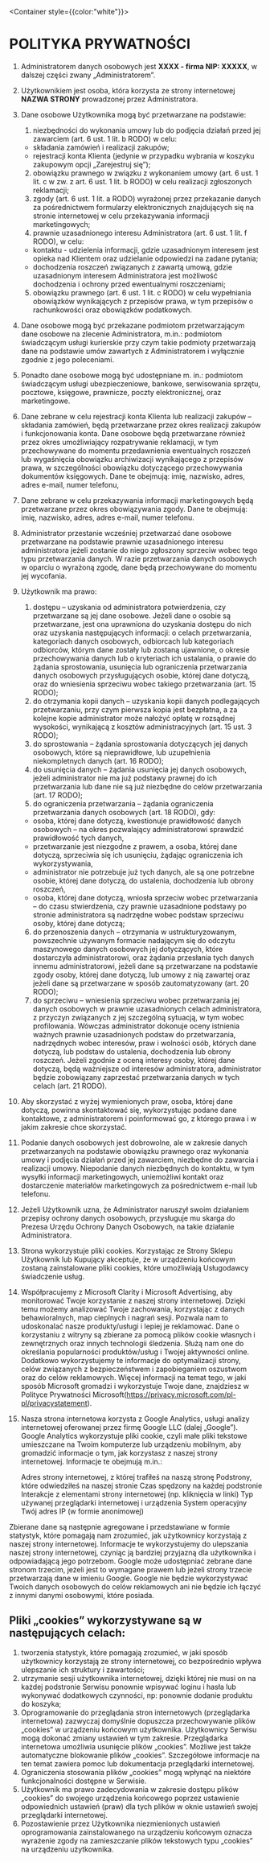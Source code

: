 
<Container style={{color:"white"}}>
# POLITYKA PRYWATNOŚCI

1. Administratorem danych osobowych jest **XXXX - firma NIP: XXXXX**, w dalszej
   części zwany „Administratorem”.
2. Użytkownikiem jest osoba, która korzysta ze strony internetowej **NAZWA
   STRONY** prowadzonej przez Administratora.
3. Dane osobowe Użytkownika mogą być przetwarzane na podstawie:

   1. niezbędności do wykonania umowy lub do podjęcia działań przed jej
      zawarciem (art. 6 ust. 1 lit. b RODO) w celu:

   - składania zamówień i realizacji zakupów;
   - rejestracji konta Klienta (jedynie w przypadku wybrania w koszyku zakupowym
     opcji „Zarejestruj się”);

   2. obowiązku prawnego w związku z wykonaniem umowy (art. 6 ust. 1 lit. c w
      zw. z art. 6 ust. 1 lit. b RODO) w celu realizacji zgłoszonych reklamacji;
   3. zgody (art. 6 ust. 1 lit. a RODO) wyrażonej przez przekazanie danych za
      pośrednictwem formularzy elektronicznych znajdujących się na stronie
      internetowej w celu przekazywania informacji marketingowych;
   4. prawnie uzasadnionego interesu Administratora (art. 6 ust. 1 lit. f RODO),
      w celu:

   - kontaktu - udzielenia informacji, gdzie uzasadnionym interesem jest opieka
     nad Klientem oraz udzielanie odpowiedzi na zadane pytania;
   - dochodzenia roszczeń związanych z zawartą umową, gdzie uzasadnionym
     interesem Administratora jest możliwość dochodzenia i ochrony przed
     ewentualnymi roszczeniami;

   5. obowiązku prawnego (art. 6 ust. 1 lit. c RODO) w celu wypełniania
      obowiązków wynikających z przepisów prawa, w tym przepisów o rachunkowości
      oraz obowiązków podatkowych.

4. Dane osobowe mogą być przekazane podmiotom przetwarzającym dane osobowe na
   zlecenie Administratora, m.in.: podmiotom świadczącym usługi kurierskie przy
   czym takie podmioty przetwarzają dane na podstawie umów zawartych z
   Administratorem i wyłącznie zgodnie z jego poleceniami.
5. Ponadto dane osobowe mogą być udostępniane m. in.: podmiotom świadczącym
   usługi ubezpieczeniowe, bankowe, serwisowania sprzętu, pocztowe, księgowe,
   prawnicze, poczty elektronicznej, oraz marketingowe.
6. Dane zebrane w celu rejestracji konta Klienta lub realizacji zakupów –
   składania zamówień, będą przetwarzane przez okres realizacji zakupów i
   funkcjonowania konta. Dane osobowe będą przetwarzane również przez okres
   umożliwiający rozpatrywanie reklamacji, w tym przechowywane do momentu
   przedawnienia ewentualnych roszczeń lub wygaśnięcia obowiązku archiwizacji
   wynikającego z przepisów prawa, w szczególności obowiązku dotyczącego
   przechowywania dokumentów księgowych. Dane te obejmują: imię, nazwisko,
   adres, adres e-mail, numer telefonu,
7. Dane zebrane w celu przekazywania informacji marketingowych będą przetwarzane
   przez okres obowiązywania zgody. Dane te obejmują: imię, nazwisko, adres,
   adres e-mail, numer telefonu.
8. Administrator przestanie wcześniej przetwarzać dane osobowe przetwarzane na
   podstawie prawnie uzasadnionego interesu administratora jeżeli zostanie do
   niego zgłoszony sprzeciw wobec tego typu przetwarzania danych. W razie
   przetwarzania danych osobowych w oparciu o wyrażoną zgodę, dane będą
   przechowywane do momentu jej wycofania.
9. Użytkownik ma prawo:
   1. dostępu – uzyskania od administratora potwierdzenia, czy przetwarzane są
      jej dane osobowe. Jeżeli dane o osobie są przetwarzane, jest ona
      uprawniona do uzyskania dostępu do nich oraz uzyskania następujących
      informacji: o celach przetwarzania, kategoriach danych osobowych,
      odbiorcach lub kategoriach odbiorców, którym dane zostały lub zostaną
      ujawnione, o okresie przechowywania danych lub o kryteriach ich ustalania,
      o prawie do żądania sprostowania, usunięcia lub ograniczenia przetwarzania
      danych osobowych przysługujących osobie, której dane dotyczą, oraz do
      wniesienia sprzeciwu wobec takiego przetwarzania (art. 15 RODO);
   2. do otrzymania kopii danych – uzyskania kopii danych podlegających
      przetwarzaniu, przy czym pierwsza kopia jest bezpłatna, a za kolejne kopie
      administrator może nałożyć opłatę w rozsądnej wysokości, wynikającą z
      kosztów administracyjnych (art. 15 ust. 3 RODO);
   3. do sprostowania – żądania sprostowania dotyczących jej danych osobowych,
      które są nieprawidłowe, lub uzupełnienia niekompletnych danych (art. 16
      RODO);
   4. do usunięcia danych – żądania usunięcia jej danych osobowych, jeżeli
      administrator nie ma już podstawy prawnej do ich przetwarzania lub dane
      nie są już niezbędne do celów przetwarzania (art. 17 RODO);
   5. do ograniczenia przetwarzania – żądania ograniczenia przetwarzania danych
      osobowych (art. 18 RODO), gdy:
   - osoba, której dane dotyczą, kwestionuje prawidłowość danych osobowych – na
     okres pozwalający administratorowi sprawdzić prawidłowość tych danych,
   - przetwarzanie jest niezgodne z prawem, a osoba, której dane dotyczą,
     sprzeciwia się ich usunięciu, żądając ograniczenia ich wykorzystywania,
   - administrator nie potrzebuje już tych danych, ale są one potrzebne osobie,
     której dane dotyczą, do ustalenia, dochodzenia lub obrony roszczeń,
   - osoba, której dane dotyczą, wniosła sprzeciw wobec przetwarzania – do czasu
     stwierdzenia, czy prawnie uzasadnione podstawy po stronie administratora są
     nadrzędne wobec podstaw sprzeciwu osoby, której dane dotyczą;
   6. do przenoszenia danych – otrzymania w ustrukturyzowanym, powszechnie
      używanym formacie nadającym się do odczytu maszynowego danych osobowych
      jej dotyczących, które dostarczyła administratorowi, oraz żądania
      przesłania tych danych innemu administratorowi, jeżeli dane są
      przetwarzane na podstawie zgody osoby, której dane dotyczą, lub umowy z
      nią zawartej oraz jeżeli dane są przetwarzane w sposób zautomatyzowany
      (art. 20 RODO);
   7. do sprzeciwu – wniesienia sprzeciwu wobec przetwarzania jej danych
      osobowych w prawnie uzasadnionych celach administratora, z przyczyn
      związanych z jej szczególną sytuacją, w tym wobec profilowania. Wówczas
      administrator dokonuje oceny istnienia ważnych prawnie uzasadnionych
      podstaw do przetwarzania, nadrzędnych wobec interesów, praw i wolności
      osób, których dane dotyczą, lub podstaw do ustalenia, dochodzenia lub
      obrony roszczeń. Jeżeli zgodnie z oceną interesy osoby, której dane
      dotyczą, będą ważniejsze od interesów administratora, administrator będzie
      zobowiązany zaprzestać przetwarzania danych w tych celach (art. 21 RODO).
10. Aby skorzystać z wyżej wymienionych praw, osoba, której dane dotyczą,
    powinna skontaktować się, wykorzystując podane dane kontaktowe, z
    administratorem i poinformować go, z którego prawa i w jakim zakresie chce
    skorzystać.
11. Podanie danych osobowych jest dobrowolne, ale w zakresie danych
    przetwarzanych na podstawie obowiązku prawnego oraz wykonania umowy i
    podjęcia działań przed jej zawarciem, niezbędne do zawarcia i realizacji
    umowy. Niepodanie danych niezbędnych do kontaktu, w tym wysyłki informacji
    marketingowych, uniemożliwi kontakt oraz dostarczenie materiałów
    marketingowych za pośrednictwem e-mail lub telefonu.
12. Jeżeli Użytkownik uzna, że Administrator naruszył swoim działaniem przepisy
    ochrony danych osobowych, przysługuje mu skarga do Prezesa Urzędu Ochrony
    Danych Osobowych, na takie działanie Administratora.
13. Strona wykorzystuje pliki cookies. Korzystając ze Strony Sklepu Użytkownik
    lub Kupujący akceptuje, że w urządzeniu końcowym zostaną zainstalowane pliki
    cookies, które umożliwiają Usługodawcy świadczenie usług.
14. Współpracujemy z Microsoft Clarity i Microsoft Advertising, aby monitorować
    Twoje korzystanie z naszej strony internetowej. Dzięki temu możemy
    analizować Twoje zachowania, korzystając z danych behawioralnych, map
    cieplnych i nagrań sesji. Pozwala nam to udoskonalać nasze produkty/usługi i
    lepiej je reklamować. Dane o korzystaniu z witryny są zbierane za pomocą
    plików cookie własnych i zewnętrznych oraz innych technologii śledzenia.
    Służą nam one do określania popularności produktów/usług i Twojej aktywności
    online. Dodatkowo wykorzystujemy te informacje do optymalizacji strony,
    celów związanych z bezpieczeństwem i zapobieganiem oszustwom oraz do celów
    reklamowych. Więcej informacji na temat tego, w jaki sposób Microsoft
    gromadzi i wykorzystuje Twoje dane, znajdziesz w Polityce Prywatności
    Microsoft(https://privacy.microsoft.com/pl-pl/privacystatement).
15. Nasza strona internetowa korzysta z Google Analytics, usługi analizy
    internetowej oferowanej przez firmę Google LLC (dalej „Google”). Google
    Analytics wykorzystuje pliki cookie, czyli małe pliki tekstowe umieszczane
    na Twoim komputerze lub urządzeniu mobilnym, aby gromadzić informacje o tym,
    jak korzystasz z naszej strony internetowej. Informacje te obejmują m.in.:

    Adres strony internetowej, z której trafiłeś na naszą stronę Podstrony,
    które odwiedziłeś na naszej stronie Czas spędzony na każdej podstronie
    Interakcje z elementami strony internetowej (np. kliknięcia w linki) Typ
    używanej przeglądarki internetowej i urządzenia System operacyjny Twój adres
    IP (w formie anonimowej)

Zbierane dane są następnie agregowane i przedstawiane w formie statystyk, które
pomagają nam zrozumieć, jak użytkownicy korzystają z naszej strony internetowej.
Informacje te wykorzystujemy do ulepszania naszej strony internetowej, czyniąc
ją bardziej przyjazną dla użytkownika i odpowiadającą jego potrzebom. Google
może udostępniać zebrane dane stronom trzecim, jeżeli jest to wymagane prawem
lub jeżeli strony trzecie przetwarzają dane w imieniu Google. Google nie będzie
wykorzystywać Twoich danych osobowych do celów reklamowych ani nie będzie ich
łączyć z innymi danymi osobowymi, które posiada.

## Pliki „cookies” wykorzystywane są w następujących celach:

1. tworzenia statystyk, które pomagają zrozumieć, w jaki sposób użytkownicy
   korzystają ze strony internetowej, co bezpośrednio wpływa ulepszanie ich
   struktury i zawartości;
2. utrzymanie sesji użytkownika internetowej, dzięki której nie musi on na
   każdej podstronie Serwisu ponownie wpisywać loginu i hasła lub wykonywać
   dodatkowych czynności, np: ponownie dodanie produktu do koszyka;
3. Oprogramowanie do przeglądania stron internetowych (przeglądarka internetowa)
   zazwyczaj domyślnie dopuszcza przechowywanie plików „cookies” w urządzeniu
   końcowym użytkownika. Użytkownicy Serwisu mogą dokonać zmiany ustawień w tym
   zakresie. Przeglądarka internetowa umożliwia usunięcie plików „cookies”.
   Możliwe jest także automatyczne blokowanie plików „cookies”. Szczegółowe
   informacje na ten temat zawiera pomoc lub dokumentacja przeglądarki
   internetowej.
4. Ograniczenia stosowania plików „cookies” mogą wpłynąć na niektóre
   funkcjonalności dostępne w Serwisie.
5. Użytkownik ma prawo zadecydowania w zakresie dostępu plików „cookies” do
   swojego urządzenia końcowego poprzez ustawienie odpowiednich ustawień (praw)
   dla tych plików w oknie ustawień swojej przeglądarki internetowej.
6. Pozostawienie przez Użytkownika niezmienionych ustawień oprogramowania
   zainstalowanego na urządzeniu końcowym oznacza wyrażenie zgody na
   zamieszczanie plików tekstowych typu „cookies” na urządzeniu użytkownika.

</Container>

